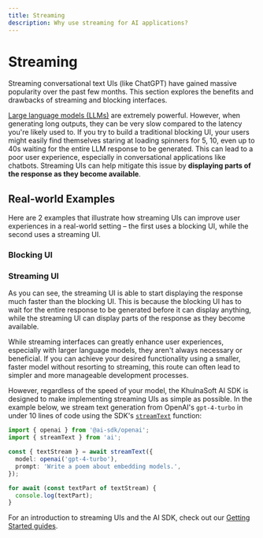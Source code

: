 ```yaml
---
title: Streaming
description: Why use streaming for AI applications?
---
```


# Streaming

Streaming conversational text UIs (like ChatGPT) have gained massive popularity over the past few months. This section explores the benefits and drawbacks of streaming and blocking interfaces.

[Large language models (LLMs)](/docs/foundations/overview#large-language-models) are extremely powerful. However, when generating long outputs, they can be very slow compared to the latency you're likely used to. If you try to build a traditional blocking UI, your users might easily find themselves staring at loading spinners for 5, 10, even up to 40s waiting for the entire LLM response to be generated. This can lead to a poor user experience, especially in conversational applications like chatbots. Streaming UIs can help mitigate this issue by **displaying parts of the response as they become available**.

<div className="grid lg:grid-cols-2 grid-cols-1 gap-4 mt-8">
  <Card
    title="Blocking UI"
    description="Blocking responses wait until the full response is available before displaying it."
  >
    <BrowserIllustration highlight blocking />
  </Card>
  <Card
    title="Streaming UI"
    description="Streaming responses can transmit parts of the response as they become available."
  >
    <BrowserIllustration highlight />
  </Card>
</div>

## Real-world Examples

Here are 2 examples that illustrate how streaming UIs can improve user experiences in a real-world setting – the first uses a blocking UI, while the second uses a streaming UI.

### Blocking UI

<InlinePrompt
  initialInput="Come up with the first 200 characters of the first book in the Harry Potter series."
  blocking
/>

### Streaming UI

<InlinePrompt initialInput="Come up with the first 200 characters of the first book in the Harry Potter series." />

As you can see, the streaming UI is able to start displaying the response much faster than the blocking UI. This is because the blocking UI has to wait for the entire response to be generated before it can display anything, while the streaming UI can display parts of the response as they become available.

While streaming interfaces can greatly enhance user experiences, especially with larger language models, they aren't always necessary or beneficial. If you can achieve your desired functionality using a smaller, faster model without resorting to streaming, this route can often lead to simpler and more manageable development processes.

However, regardless of the speed of your model, the KhulnaSoft AI SDK is designed to make implementing streaming UIs as simple as possible. In the example below, we stream text generation from OpenAI's `gpt-4-turbo` in under 10 lines of code using the SDK's [`streamText`](/docs/reference/ai-sdk-core/stream-text) function:

```ts
import { openai } from '@ai-sdk/openai';
import { streamText } from 'ai';

const { textStream } = await streamText({
  model: openai('gpt-4-turbo'),
  prompt: 'Write a poem about embedding models.',
});

for await (const textPart of textStream) {
  console.log(textPart);
}
```

For an introduction to streaming UIs and the AI SDK, check out our [Getting Started guides](/docs/getting-started).
